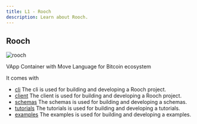 ```yaml
---
title: L1 - Rooch
description: Learn about Rooch.
---
```


## Rooch

![rooch](https://pbs.twimg.com/profile_banners/1600777721075838977/1723016906/1500x500)

VApp Container with Move Language for Bitcoin ecosystem

It comes with

- [cli](/dubhe/rooch/cli) The cli is used for building and developing a Rooch project.
- [client](/dubhe/rooch/client) The client is used for building and developing a Rooch project.
- [schemas](/dubhe/rooch/schemas) The schemas is used for building and developing a schemas.
- [tutorials](/dubhe/rooch/tutorials) The tutorials is used for building and developing a tutorials.
- [examples](/dubhe/rooch/examples) The examples is used for building and developing a examples.
